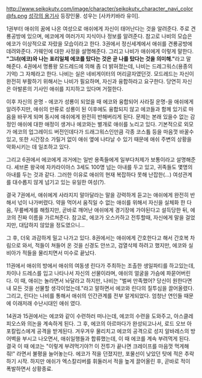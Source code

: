 http://www.seikokutv.com/image/character/seikokutv_character_navi_color@fs.png
[[성각의 용기사]] 등장인물. 성우는 [사카키바라 유이].

1권부터 애쉬의 꿈에 나온 여성으로 애쉬에게 자신이 태어난다는 것을 알려준다. 주로 견룡공방에 있으며, 에코에게 여러가지 지식이나 정보를 알려준다. 참고로 나비의 모습은 에코가 이상적으로 자랐을 모습이라고 한다. 3권에서 정신세계에서 애쉬를 견룡공방에 데려와준다. 가웨인에 대한 사정을 설명해준다. 그리고 나비가 애쉬에게 이렇게 말한다. '''"그녀(에코)와 나는 표리일체 에코를 탔다는 것은 곧 나를 탔다는 것을 의미해."'''라고 말해준다. 4권에서 명룡왕 모드레드에 의해 좀 더 밝혀졌는데, 나비는 드레그워스(용종의 기억) 그 자체라고 한다. 나비는 실은 네비게이터의 머리글자였던것. 모드레드는 자신이 완전히 부활하기 위해서는 나비가 필요하며, 자신과 융합하라고 요구한다. 당연히 자신은 아발론의 기사인 애쉬를 지지하고 있다며 거절한다. 

이후 자신의 운명 - 에코가 성룡이 되었을 때 에코와 융합되어 사라질 운명-을 애쉬에게 알려주지만, 애쉬의 만류로 성룡이 된 이후에도 융합되지 않고 에코들과 함께 있기로 마음을 바꾸게 되며 동시에 애쉬에게 완전히 반해버리게 된다. 문제는 본래 있을수 없는 감정인 애쉬에 대한 애정이 생겨나 에코와는 별개로 애쉬를 노리고 있다. 기본적으로 외모가 에코의 업그레이드 버전인데다가 드래그워스인만큼 각종 코스튬 등을 마음껏 바꿀수 있고, 또한 시간장소 가릴거 없이 애쉬 옆에 나타날 수 있기 때문에 애쉬 주변의 상황을 악화시키는 데 일조하고 있다.

그리고 6권에서 에코에게 과거에는 일반 용족들에게 일부다처제가 보통이라고 설명해준다. 셰브론 왕국에 자카라이아스 3세도 100명 넘는 아내를 두고 있고, 귀족들도 몇명의 아내를 두는 것과 같다. 그러한 이유로 애쉬의 현재 복잡하다 못해 난잡한(...) 여성관계를 대수롭지 않게 넘기고 있는 유일한 여성(?).

결국 7권에서, 애쉬에게 사라지지 말아달라는 말을 강력하게 듣고는 애쉬에게 완전히 반해서 넋이 나가버렸다. 약을 먹어서 움직일 수 없는 애쉬를 위해서 자신을 실체화 한 다음, 무릎베게를 해줬지만, 곧바로 깨어난 애쉬에게 경기장에 가야된다고 설득당한 뒤, 에코의 진짜 이름을 가르쳐준다. 참고로, 에코가 오스카하고 전투할때, 자신에게 말을 걸었지만, 대답하지 않았을 정도였으니...

그 후, 더욱 과감하게 밀고 나가고 있다. 8권에서는 애쉬에게 간호한다고 해서 간호복 차림으로 와서, 적들이 쳐들어 온 것을 신경도 안쓰고, 검열삭제 하려고 했지만, 에코와 실비아가 적들을 물리치면서 미수로 끝났다. 

11권에서 애쉬의 방에서 애쉬의 여동생 린다가 주최하는 조촐한 생일파티를 하고있는데, 차이나 드레스를 입고 나타나서 자신의 선물이라며, 애쉬의 얼굴을 가슴에 파묻어버린다. 이 때, 애쉬는 놀라면서 놔달라고 하지만, 나비는 "벌써 만족했어? 당신이 원한다면 내 모든 것을 선물할 생각이었는데."라고 말하면서 에코와 린다의 질투심을 끌어올렸다. 그리고, 린다는 나비를 통해서 애쉬의 인간관계를 전부 알게되었다. 엄청난 연인들 때문에 이래저래 수난시대인 애쉬 였다.

14권과 15권에서는 에코와 같이 수련하러 떠나는데, 에코의 수련을 도와주고, 아스클레피오스와 의논을 계속하게 된다. 그 후, 에코의 아르마다가 완성되고나서, 로드 오브 아포칼립스에게 공격을 받게된다. 겨우겨우 물리치고 에코의 공격으로 성지 알바레스의 방어벽을 부시고 나오면서, 애쉬일행들과 합류했는데, 이 때 에코를 계속 부려먹게 된다. 결국 이 때 에코는 "이렇게 부려먹기야?! 이 전투가 끝나면 크레이프를 마음껏 먹게해줘!" 라면서 불평을 늘어놓는다. 에코가 적을 던졌지만, 포물선이 낮았던 탓에 적은 추락하기 시작. 하지만 애쉬가 엑스칼리버를 휘둘러서 적을 높게 끌어올린 후, 곧바로 적이 폭발하면서 상황종료. 
